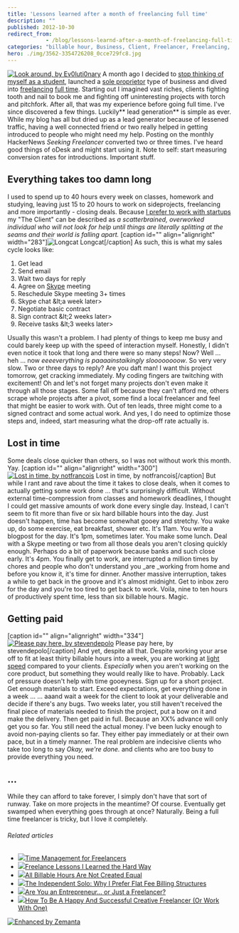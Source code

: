 ```yaml
---
title: 'Lessons learned after a month of freelancing full time'
description: ""
published: 2012-10-30
redirect_from: 
            - /blog/lessons-learnd-after-a-month-of-freelancing-full-time/swizec/5452
categories: "billable hour, Business, Client, Freelancer, Freelancing, Full-time, oDesk, Project Management, Skype, Uncategorized, work"
hero: ./img/3562-3354726208_0cce729fc8.jpg
---
```

[![Look around, by Ev0luti0nary](http://farm9.staticflickr.com/8429/7867540240_37b9926b8b_z.jpg "Look around, by Ev0luti0nary")](http://www.flickr.com/photos/ev0luti0nary/7867540240/) A month ago I decided to [stop thinking of myself as a student](http://swizec.com/blog/on-becoming-a-college-dropout/swizec/5315), launched a [sole proprietor](http://en.wikipedia.org/wiki/Sole_proprietorship "Sole proprietorship") type of business and dived into [freelancing](http://en.wikipedia.org/wiki/Freelancer "Freelancer") [full time](http://en.wikipedia.org/wiki/Full-time "Full-time"). Starting out I imagined vast riches, clients fighting tooth and nail to book me and fighting off uninteresting projects with torch and pitchfork. After all, that was my experience before going full time. I&#x27;ve since discovered a few things. Luckily** lead generation** is simple as ever. While my blog has all but dried up as a lead generator because of lessened traffic, having a well connected friend or two really helped in getting introduced to people who might need my help. Posting on the monthly HackerNews _Seeking Freelancer_ converted two or three times. I&#x27;ve heard good things of oDesk and might start using it. Note to self: start measuring conversion rates for introductions. Important stuff.

## Everything takes too damn long

I used to spend up to 40 hours every week on classes, homework and studying, leaving just 15 to 20 hours to work on sideprojects, freelancing and more importantly - closing deals. Because [I prefer to work with startups](http://swizec.com/blog/why-i-only-work-with-startups/swizec/2936) my &quot;The Client&quot; can be described as _a scatterbrained, overworked individual who will not look for help until things are literally splitting at the seams and their world is falling apart._ \[caption id=&quot;&quot; align=&quot;alignright&quot; width=&quot;283&quot;]![Longcat](http://cache.ohinternet.com/images/5/5c/Longcat.jpg "Longcat") Longcat\[/caption] As such, this is what my sales cycle looks like:

1. Get lead
2. Send email
3. Wait two days for reply
4. Agree on [Skype](http://skype.com "Skype") meeting
5. Reschedule Skype meeting 3+ times
6. Skype chat &amp;lt;a week later&gt;
7. Negotiate basic contract
8. Sign contract &amp;lt;2 weeks later&gt;
9. Receive tasks &amp;lt;3 weeks later&gt;

Usually this wasn&#x27;t a problem. I had plenty of things to keep me busy and could barely keep up with the speed of interaction myself. Honestly, I didn&#x27;t even notice it took that long and there were so many steps! Now? Well ... heh ... now _eeeeverything is paaaainstaikingly sloooooooow_. So very very slow. Two or three days to reply? Are you daft man! I want this project tomorrow, get cracking immediately. My coding fingers are twitching with excitement! Oh and let&#x27;s not forget many projects don&#x27;t even make it through all those stages. Some fall off because they can&#x27;t afford me, others scrape whole projects after a pivot, some find a local freelancer and feel that might be easier to work with. Out of ten leads, three might come to a signed contract and some actual work. And yes, I do need to optimize those steps and, indeed, start measuring what the drop-off rate actually is.

## Lost in time

Some deals close quicker than others, so I was not without work this month. Yay. \[caption id=&quot;&quot; align=&quot;alignright&quot; width=&quot;300&quot;][![Lost in time, by notfrancois](http://farm3.staticflickr.com/2683/4328096189_ac4b8738df.jpg "Lost in time, by notfrancois")](http://www.flickr.com/photos/frenchy/4328096189/) Lost in time, by notfrancois\[/caption] But while I rant and rave about the time it takes to close deals, when it comes to actually getting some work done ... that&#x27;s surprisingly difficult. Without external time-compression from classes and homework deadlines, I thought I could get massive amounts of work done every single day. Instead, I can&#x27;t seem to fit more than five or six hard billable hours into the day. Just doesn&#x27;t happen, time has become somewhat gooey and stretchy. You wake up, do some exercise, eat breakfast, shower etc. It&#x27;s 11am. You write a blogpost for the day. It&#x27;s 1pm, sometimes later. You make some lunch. Deal with a Skype meeting or two from all those deals you aren&#x27;t closing quickly enough. Perhaps do a bit of paperwork because banks and such close early. It&#x27;s 4pm. You finally get to work, are interrupted a million times by chores and people who don&#x27;t understand you \_are \_working from home and before you know it, it&#x27;s time for dinner. Another massive interruption, takes a while to get back in the groove and it&#x27;s almost midnight. Get to inbox zero for the day and you&#x27;re too tired to get back to work. Voila, nine to ten hours of productively spent time, less than six billable hours. Magic.

## Getting paid

\[caption id=&quot;&quot; align=&quot;alignright&quot; width=&quot;334&quot;][![Please pay here, by stevendepolo](./img/3562-3354726208_0cce729fc8.jpg "Please pay here, by stevendepolo")](http://www.flickr.com/photos/stevendepolo/3354726208/) Please pay here, by stevendepolo\[/caption] And yet, despite all that. Despite working your arse off to fit at least thirty billable hours into a week, you are working at [light speed](http://en.wikipedia.org/wiki/Speed_of_light "Speed of light") compared to your clients. _Especially_ when you aren&#x27;t working on the core product, but something they would really like to have. Probably. Lack of pressure doesn&#x27;t help with time gooeyness. Sign up for a short project. Get enough materials to start. Exceed expectations, get everything done in a week ... ... aaand wait a week for the client to look at your deliverable and decide if there&#x27;s any bugs. Two weeks later, you still haven&#x27;t received the final piece of materials needed to finish the project, put a bow on it and make the delivery. Then get paid in full. Because an XX% advance will only get you so far. You still need the actual money. I&#x27;ve been lucky enough to avoid non-paying clients so far. They either pay immediately or at their own pace, but in a timely manner. The real problem are indecisive clients who take too long to say _Okay, we&#x27;re done._ and clients who are too busy to provide everything you need.

## ...

While they can afford to take forever, I simply don&#x27;t have that sort of runway. Take on more projects in the meantime? Of course. Eventually get swamped when everything goes through at once? Naturally. Being a full time freelancer is tricky, but I love it completely.

###### Related articles

- [![](http://i.zemanta.com/120222863_80_80.jpg)](http://rockfromthesun.wordpress.com/2012/10/21/time-management-for-freelancers/)[Time Management for Freelancers](http://rockfromthesun.wordpress.com/2012/10/21/time-management-for-freelancers/)
- [![](http://i.zemanta.com/114603895_80_80.jpg)](http://resnarkable.com/2012/09/freelance-lessons-i-learned-the-hard-way/)[Freelance Lessons I Learned the Hard Way](http://resnarkable.com/2012/09/freelance-lessons-i-learned-the-hard-way/)
- [![](http://i.zemanta.com/noimg_95_80_80.jpg)](http://lasthonestlawyer.wordpress.com/2012/09/24/all-billable-hours-are-not-created-equal/)[All Billable Hours Are Not Created Equal](http://lasthonestlawyer.wordpress.com/2012/09/24/all-billable-hours-are-not-created-equal/)
- [![](http://i.zemanta.com/110214272_80_80.jpg)](http://blog.rocketlawyer.com/the-independent-solo-why-i-prefer-flat-fee-billing-structures-99042)[The Independent Solo: Why I Prefer Flat Fee Billing Structures](http://blog.rocketlawyer.com/the-independent-solo-why-i-prefer-flat-fee-billing-structures-99042)
- [![](http://i.zemanta.com/112100500_80_80.jpg)](http://freelanceswitch.com/inspiration/are-you-an-entrepreneur/)[Are You an Entrepreneur... or Just a Freelancer?](http://freelanceswitch.com/inspiration/are-you-an-entrepreneur/)
- [![](http://i.zemanta.com/114610610_80_80.jpg)](http://www.fastcocreate.com/1681611/how-to-be-a-happy-and-successful-creative-freelancer-or-work-with-one)[How To Be A Happy And Successful Creative Freelancer (Or Work With One)](http://www.fastcocreate.com/1681611/how-to-be-a-happy-and-successful-creative-freelancer-or-work-with-one)

[![Enhanced by Zemanta](http://img.zemanta.com/zemified_e.png?x-id=16487827-a07b-44b8-b15a-540a639e9280)](http://www.zemanta.com/?px "Enhanced by Zemanta")
